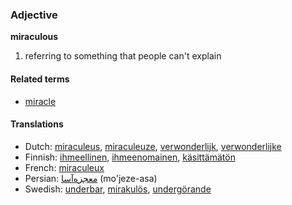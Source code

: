 ===Adjective===
'''miraculous'''

#referring to something that people can't explain

====Related terms====
*[[miracle]]

====Translations====
*Dutch: [[miraculeus]], [[miraculeuze]], [[verwonderlijk]], [[verwonderlijke]]
*Finnish: [[ihmeellinen]], [[ihmeenomainen]], [[käsittämätön]]
*French: [[miraculeux]]
*Persian: [[معجزه‌آسا]]  (mo'jeze-asa) 
*Swedish: [[underbar]], [[mirakulös]], [[undergörande]]